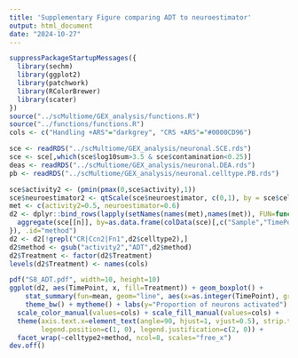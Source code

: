 ```yaml
---
title: 'Supplementary Figure comparing ADT to neuroestimator'
output: html_document
date: "2024-10-27"
---
```



```r
suppressPackageStartupMessages({
  library(sechm)
  library(ggplot2)
  library(patchwork)
  library(RColorBrewer)
  library(scater)
})
source("../scMultiome/GEX_analysis/functions.R")
source("../functions/functions.R")
cols <- c("Handling +ARS"="darkgrey", "CRS +ARS"="#0000CD96")
```


```r
sce <- readRDS("../scMultiome/GEX_analysis/neuronal.SCE.rds")
sce <- sce[,which(sce$log10sum>3.5 & sce$contamination<0.25)]
deas <- readRDS("../scMultiome/GEX_analysis/neuronal.DEA.rds")
pb <- readRDS("../scMultiome/GEX_analysis/neuronal.celltype.PB.rds")

sce$activity2 <- (pmin(pmax(0,sce$activity),1))
sce$neuroestimator2 <- qtScale(sce$neuroestimator, c(0,1), by = sce$celltype)
met <- c(activity2=0.5, neuroestimator=0.6)
d2 <- dplyr::bind_rows(lapply(setNames(names(met),names(met)), FUN=function(n){
  aggregate(sce[[n]], by=as.data.frame(colData(sce)[,c("Sample","TimePoint","Treatment","celltype2")]), FUN=function(x) sum(x>met[[n]], na.rm=TRUE)/length(x))
}), .id="method")
d2 <- d2[!grepl("CR|Ccn2|Fn1",d2$celltype2),]
d2$method <- gsub("activity2","ADT",d2$method)
d2$Treatment <- factor(d2$Treatment)
levels(d2$Treatment) <- names(cols)

pdf("S8_ADT.pdf", width=10, height=10)
ggplot(d2, aes(TimePoint, x, fill=Treatment)) + geom_boxplot() +
    stat_summary(fun=mean, geom="line", aes(x=as.integer(TimePoint), group=Treatment, colour=Treatment), linewidth=1.2)  + 
    theme_bw() + mytheme() + labs(y="Proportion of neurons activated") + ylim(0,NA) +
  scale_color_manual(values=cols) + scale_fill_manual(values=cols) +
  theme(axis.text.x=element_text(angle=90, hjust=1, vjust=0.5), strip.text = element_text(size=10),
        legend.position=c(1, 0), legend.justification=c(2, 0)) +
  facet_wrap(~celltype2+method, ncol=8, scales="free_x")
dev.off()
```
